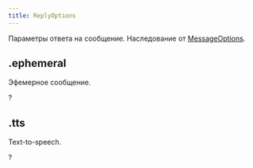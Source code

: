 ```yaml
---
title: ReplyOptions
---
```


Параметры ответа на сообщение. Наследование от [MessageOptions](messageoptions.mdx).

## .ephemeral

Эфемерное сообщение.

?<MdnRef dataType="Boolean" />

## .tts

Text-to-speech.

?<MdnRef dataType="Boolean" />
